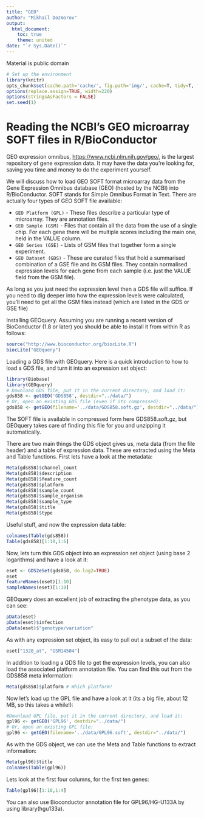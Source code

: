 ```yaml
---
title: "GEO"
author: "Mikhail Dozmorov"
output:
  html_document:
    toc: true
    theme: united
date: "`r Sys.Date()`"
---
```


Material is public domain

```r
# Set up the environment
library(knitr) 
opts_chunk$set(cache.path='cache/', fig.path='img/', cache=T, tidy=T, fig.keep='high', echo=T, dpi=100, out.width=700)
options(replace.assign=TRUE, width=220)
options(stringsAsFactors = FALSE)
set.seed(1)
```

# Reading the NCBI's GEO microarray SOFT files in R/BioConductor

GEO expression omnibus, [https://www.ncbi.nlm.nih.gov/geo/](https://www.ncbi.nlm.nih.gov/geo/), is the largest repository of gene expression data. It may have the data you're looking for, saving you time and money to do the experiment yourself. 

We will discuss how to load GEO SOFT format microarray data from the Gene Expression Omnibus database (GEO) (hosted by the NCBI) into R/BioConductor. SOFT stands for Simple Omnibus Format in Text. There are actually four types of GEO SOFT file available:

- `GEO Platform (GPL)` - These files describe a particular type of microarray. They are annotation files.
- `GEO Sample (GSM)` - Files that contain all the data from the use of a single chip. For each gene there will be multiple scores including the main one, held in the VALUE column.
- `GEO Series (GSE)` - Lists of GSM files that together form a single experiment.
- `GEO Dataset (GDS)` - These are curated files that hold a summarised combination of a GSE file and its GSM files. They contain normalised expression levels for each gene from each sample (i.e. just the VALUE field from the GSM file).

As long as you just need the expression level then a GDS file will suffice. If you need to dig deeper into how the expression levels were calculated, you'll need to get all the GSM files instead (which are listed in the GDS or GSE file)

Installing GEOquery. Assuming you are running a recent version of BioConductor (1.8 or later) you should be able to install it from within R as follows:

```r
source("http://www.bioconductor.org/biocLite.R")
biocLite("GEOquery")
```

Loading a GDS file with GEOquery. Here is a quick introduction to how to load a GDS file, and turn it into an expression set object:

```r
library(Biobase)
library(GEOquery)
# Download GDS file, put it in the current directory, and load it:
gds858 <- getGEO('GDS858', destdir="../data/")
# Or, open an existing GDS file (even if its compressed):
gds858 <- getGEO(filename='../data/GDS858.soft.gz', destdir="../data/")
```

The SOFT file is available in compressed form here GDS858.soft.gz, but GEOquery takes care of finding this file for you and unzipping it automatically.

There are two main things the GDS object gives us, meta data (from the file header) and a table of expression data. These are extracted using the Meta and Table functions. First lets have a look at the metadata:

```r
Meta(gds858)$channel_count
Meta(gds858)$description
Meta(gds858)$feature_count
Meta(gds858)$platform
Meta(gds858)$sample_count
Meta(gds858)$sample_organism
Meta(gds858)$sample_type
Meta(gds858)$title
Meta(gds858)$type
```

Useful stuff, and now the expression data table:

```r
colnames(Table(gds858))
Table(gds858)[1:10,1:6]
```

Now, lets turn this GDS object into an expression set object (using base 2 logarithms) and have a look at it:

```r
eset <- GDS2eSet(gds858, do.log2=TRUE)
eset
featureNames(eset)[1:10]
sampleNames(eset)[1:10]
```

GEOquery does an excellent job of extracting the phenotype data, as you can see:

```r
pData(eset)
pData(eset)$infection
pData(eset)$"genotype/variation"
```

As with any expression set object, its easy to pull out a subset of the data:

```r
eset["1320_at", "GSM14504"]
```

In addition to loading a GDS file to get the expression levels, you can also load the associated platform annotation file. You can find this out from the GDS858 meta information:

```r
Meta(gds858)$platform # Which platform?
```

Now let's load up the GPL file and have a look at it (its a big file, about 12 MB, so this takes a while!):

```r
#Download GPL file, put it in the current directory, and load it:
gpl96 <- getGEO('GPL96', destdir="../data/")
# Or, open an existing GPL file:
gpl96 <- getGEO(filename='../data/GPL96.soft', destdir="../data/")
```

As with the GDS object, we can use the Meta and Table functions to extract information:

```r
Meta(gpl96)$title
colnames(Table(gpl96))
```

Lets look at the first four columns, for the first ten genes:

```r
Table(gpl96)[1:10,1:4]
```

You can also use Bioconductor annotation file for GPL96/HG-U133A by using library(hgu133a).
